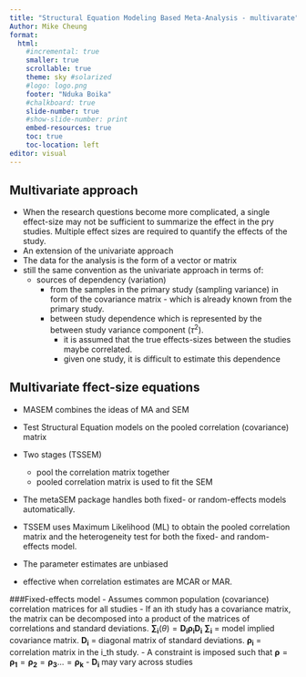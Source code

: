 ```yaml
---
title: "Structural Equation Modeling Based Meta-Analysis - multivarate"
Author: Mike Cheung
format:
  html: 
    #incremental: true  
    smaller: true
    scrollable: true
    theme: sky #solarized
    #logo: logo.png
    footer: "Nduka Boika"
    #chalkboard: true
    slide-number: true
    #show-slide-number: print
    embed-resources: true
    toc: true
    toc-location: left
editor: visual
---
```


## Multivariate approach
- When the research questions become more complicated, a single effect-size may not be sufficient to summarize the effect in the pry studies. Multiple effect sizes are required to quantify the effects of the study. 
-   An extension of the univariate approach
-   The data for the analysis is the form of a vector or matrix
-   still the same convention as the univariate approach in terms of:
    -   sources of dependency (variation)
        -   from the samples in the primary study (sampling variance) in form of the covariance matrix - which is already known from the primary study.
        -   between study dependence which is represented by the between study variance component $(\tau^2)$.
            -   it is assumed that the true effects-sizes between the studies maybe correlated.
            -   given one study, it is difficult to estimate this dependence

## Multivariate ffect-size equations

- MASEM combines the ideas of MA and SEM 
- Test Structural Equation models on the pooled correlation (covariance) matrix
- Two stages (TSSEM)
  - pool the correlation matrix together
  - pooled correlation matrix is used to fit the SEM
- The metaSEM package handles both fixed- or random-effects models automatically.

-   TSSEM uses Maximum Likelihood (ML) to obtain the pooled correlation matrix and the heterogeneity test for both the fixed- and random- effects model.
- The parameter estimates are unbiased
- effective when correlation estimates are MCAR or MAR.

###Fixed-effects model
- Assumes common population (covariance) correlation matrices for all studies
- If an ith study has a covariance matrix, the matrix can be decomposed into a product of the matrices of correlations and standard deviations.
  $\boldsymbol{\sum_i}(\theta) = \boldsymbol{D_i} \boldsymbol{\rho_i} \boldsymbol{D_i}$ 
  $\boldsymbol{\sum_i}$ = model implied covariance matrix.
  $\boldsymbol{D_i}$ = diagonal matrix of standard deviations.
  $\boldsymbol{\rho_i}$ = correlation matrix in the i_th study.
- A constraint is imposed such that 
$\boldsymbol{\rho} = \boldsymbol{\rho_1}=\boldsymbol{\rho_2}=\boldsymbol{\rho_3}...=\boldsymbol{\rho_k}$
- $\boldsymbol{D_i}$ may vary across studies